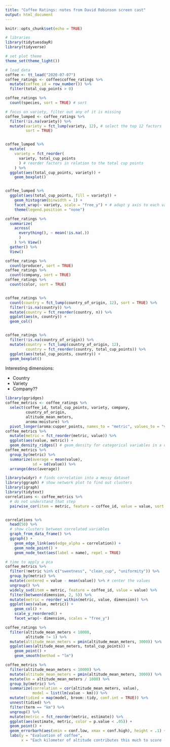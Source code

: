 ```yaml
---
title: "Coffee Ratings: notes from David Robinson screen cast"
output: html_document
---
```


```r
knitr::opts_chunk$set(echo = TRUE)
```


```r
# libraries
library(tidytuesdayR)
library(tidyverse)

# set plot theme
theme_set(theme_light())

# load data
coffee <- tt_load("2020-07-07")
coffee_ratings <- coffee$coffee_ratings %>%
  mutate(coffee_id = row_number()) %>%
  filter(total_cup_points > 0)
```

```r
coffee_ratings %>%
  count(species, sort = TRUE) # sort

# focus on variety, filter out any of it is missing
coffee_lumped <- coffee_ratings %>%
  filter(!is.na(variety)) %>%
  mutate(variety = fct_lump(variety, 12), # select the top 12 factors
         sort = TRUE)


coffee_lumped %>%
  mutate(
    variety = fct_reorder(
      variety, total_cup_points
      ) # reorder factors in relation to the total cup points
    ) %>% 
  ggplot(aes(total_cup_points, variety)) +
    geom_boxplot()


coffee_lumped %>%
  ggplot(aes(total_cup_points, fill = variety)) +
    geom_histogram(binwidth = 1) +
    facet_wrap(~ variety, scale = "free_y") + # adapt y axis to each variety
    theme(legend.position = "none")
```

```r

coffee_ratings %>%
  summarize(
    across(
      everything(), ~ mean(!is.na(.))
      )
    ) %>% View()
  gather() %>%
  View()

coffee_ratings %>%
  count(producer, sort = TRUE)
coffee_ratings %>%
  count(company, sort = TRUE)
coffee_ratings %>%
  count(color, sort = TRUE)


coffee_ratings %>%
  count(country = fct_lump(country_of_origin, 12), sort = TRUE) %>%
  filter(!is.na(country)) %>%
  mutate(country = fct_reorder(country, n)) %>%
  ggplot(aes(n, country)) +
  geom_col()


coffee_ratings %>%
  filter(!is.na(country_of_origin)) %>%
  mutate(country = fct_lump(country_of_origin, 12),
         country = fct_reorder(country, total_cup_points)) %>%
  ggplot(aes(total_cup_points, country)) +
  geom_boxplot()
```

Interesting dimensions:

* Country
* Variety
* Company??

```r
library(ggridges)
coffee_metrics <- coffee_ratings %>%
  select(coffee_id, total_cup_points, variety, company,
         country_of_origin,
         altitude_mean_meters,
         aroma:moisture) %>%
  pivot_longer(aroma:cupper_points, names_to = "metric", values_to = "value")
coffee_metrics %>%
  mutate(metric = fct_reorder(metric, value)) %>%
  ggplot(aes(value, metric)) +
  geom_density_ridges() # geom_density for categorical variables in a dataset
coffee_metrics %>%
  group_by(metric) %>%
  summarize(average = mean(value),
            sd = sd(value)) %>%
  arrange(desc(average))
```

```r
library(widyr) # finds correlation into a messy dataset
library(ggraph) # show network plot to find out clusters
library(igraph)
library(tidytext)
correlations <- coffee_metrics %>% 
  # do not understand that step
  pairwise_cor(item = metric, feature = coffee_id, value = value, sort = TRUE)


correlations %>%
  head(50) %>%
  # show clusters between correlated variables
  graph_from_data_frame() %>% 
  ggraph() +
    geom_edge_link(aes(edge_alpha = correlation)) +
    geom_node_point() +
    geom_node_text(aes(label = name), repel = TRUE)
```


```r
# time to apply a pca
coffee_metrics %>%
  filter(!metric %in% c("sweetness", "clean_cup", "uniformity")) %>%
  group_by(metric) %>%
  mutate(centered = value - mean(value)) %>% # center the values
  ungroup() %>%
  widely_svd(item = metric, feature = coffee_id, value = value) %>%
  filter(between(dimension, 2, 5)) %>%
  mutate(metric = reorder_within(metric, value, dimension)) %>%
  ggplot(aes(value, metric)) +
    geom_col() +
    scale_y_reordered() +
    facet_wrap(~ dimension, scales = "free_y")
```

```r
coffee_ratings %>%
  filter(altitude_mean_meters < 10000,
         altitude != 1) %>%
  mutate(altitude_mean_meters = pmin(altitude_mean_meters, 3000)) %>%
  ggplot(aes(altitude_mean_meters, total_cup_points)) +
    geom_point() +
    geom_smooth(method = "lm")
```


```r
coffee_metrics %>%
  filter(altitude_mean_meters < 10000) %>%
  mutate(altitude_mean_meters = pmin(altitude_mean_meters, 3000)) %>%
  mutate(km = altitude_mean_meters / 1000) %>%
  group_by(metric) %>%
  summarize(correlation = cor(altitude_mean_meters, value),
            model = list(lm(value ~ km))) %>%
  mutate(tidied = map(model, broom::tidy, conf.int = TRUE)) %>%
  unnest(tidied) %>%
  filter(term == "km") %>%
  ungroup() %>%
  mutate(metric = fct_reorder(metric, estimate)) %>%
  ggplot(aes(estimate, metric, color = p.value < .05)) +
  geom_point() +
  geom_errorbarh(aes(xmin = conf.low, xmax = conf.high), height = .1) +
  labs(y = "Evaluation of coffee",
       x = "Each kilometer of altitude contributes this much to score (95% confidence interval)")
```